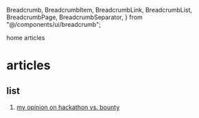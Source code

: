   Breadcrumb,
  BreadcrumbItem,
  BreadcrumbLink,
  BreadcrumbList,
  BreadcrumbPage,
  BreadcrumbSeparator,
} from "@/components/ui/breadcrumb";

<Breadcrumb className="mb-8">
  <BreadcrumbList>
    <BreadcrumbItem>
      <BreadcrumbLink href="/">home</BreadcrumbLink>
    </BreadcrumbItem>
    <BreadcrumbSeparator />
    <BreadcrumbItem>
      <BreadcrumbPage>articles</BreadcrumbPage>
    </BreadcrumbItem>
  </BreadcrumbList>
</Breadcrumb>

# articles

## list
1. [my opinion on hackathon vs. bounty](/articles/my-opinion-on-hackathon-vs-bounty)